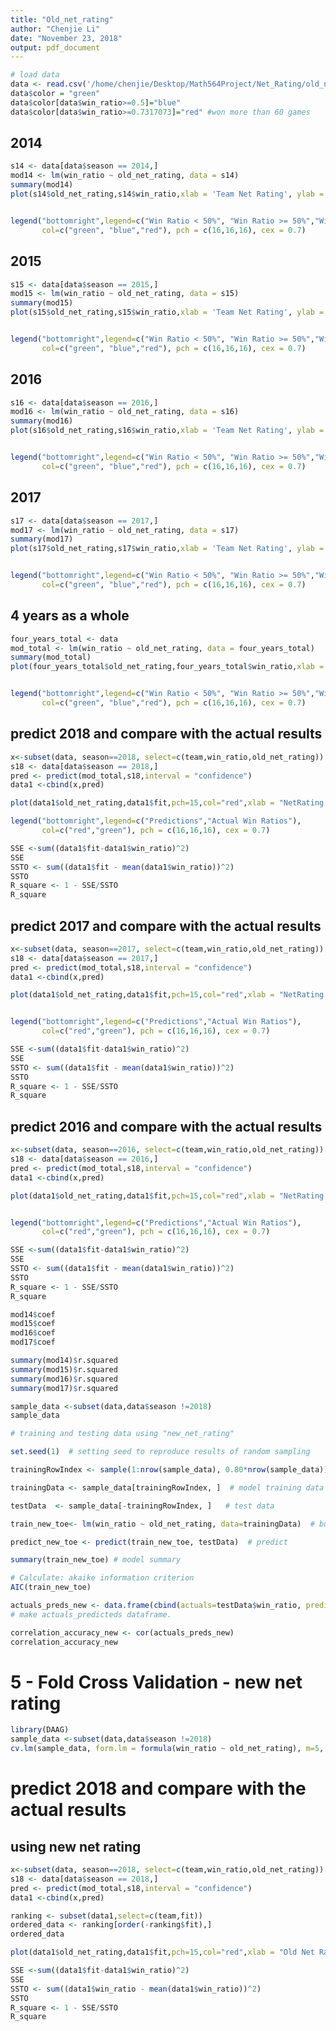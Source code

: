 ```yaml
---
title: "Old_net_rating"
author: "Chenjie Li"
date: "November 23, 2018"
output: pdf_document
---
```


```r
# load data 
data <- read.csv('/home/chenjie/Desktop/Math564Project/Net_Rating/old_net_rating.csv')
data$color = "green"
data$color[data$win_ratio>=0.5]="blue"
data$color[data$win_ratio>=0.7317073]="red" #won more than 60 games
```

## 2014
```r
s14 <- data[data$season == 2014,]
mod14 <- lm(win_ratio ~ old_net_rating, data = s14)
summary(mod14)
plot(s14$old_net_rating,s14$win_ratio,xlab = 'Team Net Rating', ylab = 'Win ratio', main = '2014 Win_Ratio against Team Net Rating',col = data$color,pch = 16) + text(win_ratio ~ old_net_rating , labels=s14$team,data=s14, cex=0.4,pos = 4) + abline(mod14) + text(0,0.35,bquote( y == .(round(mod14$coef[2],3)) * X + (.(mod14$coef[1],3))))


legend("bottomright",legend=c("Win Ratio < 50%", "Win Ratio >= 50%","Win more than 60 games"),
       col=c("green", "blue","red"), pch = c(16,16,16), cex = 0.7)
```
## 2015
```r
s15 <- data[data$season == 2015,]
mod15 <- lm(win_ratio ~ old_net_rating, data = s15)
summary(mod15)
plot(s15$old_net_rating,s15$win_ratio,xlab = 'Team Net Rating', ylab = 'Win ratio', main = '2015 Win_Ratio against Team Net Rating',col = data$color,pch = 16) + text(win_ratio ~ old_net_rating , labels=s15$team,data=s15, cex=0.4,pos = 4) + abline(mod15) + text(0,0.35,bquote( y == .(round(mod15$coef[2],3)) * X + (.(mod15$coef[1],3))))


legend("bottomright",legend=c("Win Ratio < 50%", "Win Ratio >= 50%","Win more than 60 games"),
       col=c("green", "blue","red"), pch = c(16,16,16), cex = 0.7)
```

## 2016
```r
s16 <- data[data$season == 2016,]
mod16 <- lm(win_ratio ~ old_net_rating, data = s16)
summary(mod16)
plot(s16$old_net_rating,s16$win_ratio,xlab = 'Team Net Rating', ylab = 'Win ratio', main = '2016 Win_Ratio against Team Net Rating',col = data$color,pch = 16) + text(win_ratio ~ old_net_rating , labels=s16$team,data=s16, cex=0.4,pos = 4) + abline(mod16) + text(0,0.35,bquote( y == .(round(mod16$coef[2],3)) * X + (.(mod16$coef[1],3))))


legend("bottomright",legend=c("Win Ratio < 50%", "Win Ratio >= 50%","Win more than 60 games"),
       col=c("green", "blue","red"), pch = c(16,16,16), cex = 0.7)
```

## 2017
```r
s17 <- data[data$season == 2017,]
mod17 <- lm(win_ratio ~ old_net_rating, data = s17)
summary(mod17)
plot(s17$old_net_rating,s17$win_ratio,xlab = 'Team Net Rating', ylab = 'Win ratio', main = '2017 Win_Ratio against Team Net Rating',col = data$color,pch = 16) + text(win_ratio ~ old_net_rating , labels=s17$team,data=s17, cex=0.4,pos = 4) + abline(mod17) + text(0,0.35,bquote( y == .(round(mod17$coef[2],3)) * X + (.(mod17$coef[1],3))))


legend("bottomright",legend=c("Win Ratio < 50%", "Win Ratio >= 50%","Win more than 60 games"),
       col=c("green", "blue","red"), pch = c(16,16,16), cex = 0.7)
```

## 4 years as a whole
```r
four_years_total <- data
mod_total <- lm(win_ratio ~ old_net_rating, data = four_years_total)
summary(mod_total)
plot(four_years_total$old_net_rating,four_years_total$win_ratio,xlab = 'Team Net Rating', ylab = 'Win ratio', main = '2015 Win_Ratio against Team Net Rating',col = data$color,pch = 16)  + abline(mod15) + text(0,0.35,bquote( y == .(round(mod15$coef[2],3)) * X + (.(mod15$coef[1],3))))


legend("bottomright",legend=c("Win Ratio < 50%", "Win Ratio >= 50%","Win more than 60 games"),
       col=c("green", "blue","red"), pch = c(16,16,16), cex = 0.7)
```

## predict 2018 and compare with the actual results
```r
x<-subset(data, season==2018, select=c(team,win_ratio,old_net_rating))
s18 <- data[data$season == 2018,]
pred <- predict(mod_total,s18,interval = "confidence")
data1 <-cbind(x,pred)
```

```r
plot(data1$old_net_rating,data1$fit,pch=15,col="red",xlab = "NetRating for 2018",ylab = "Win Ratio")+points(data1$old_net_rating,data1$win_ratio,pch=19,col="green") + text(win_ratio ~ old_net_rating , labels=data1$team,data=data1, cex=0.4,pos = 4)

legend("bottomright",legend=c("Predictions","Actual Win Ratios"),
       col=c("red","green"), pch = c(16,16,16), cex = 0.7)
```

```r
SSE <-sum((data1$fit-data1$win_ratio)^2)
SSE
SSTO <- sum((data1$fit - mean(data1$win_ratio))^2)
SSTO
R_square <- 1 - SSE/SSTO
R_square
```

## predict 2017 and compare with the actual results
```r
x<-subset(data, season==2017, select=c(team,win_ratio,old_net_rating))
s18 <- data[data$season == 2017,]
pred <- predict(mod_total,s18,interval = "confidence")
data1 <-cbind(x,pred)

```

```r
plot(data1$old_net_rating,data1$fit,pch=15,col="red",xlab = "NetRating for 2017",ylab = "Win Ratio")+points(data1$old_net_rating,data1$win_ratio,pch=19,col="green") + text(win_ratio ~ old_net_rating , labels=data1$team,data=data1, cex=0.4,pos = 4)


legend("bottomright",legend=c("Predictions","Actual Win Ratios"),
       col=c("red","green"), pch = c(16,16,16), cex = 0.7)
```

```r
SSE <-sum((data1$fit-data1$win_ratio)^2)
SSE
SSTO <- sum((data1$fit - mean(data1$win_ratio))^2)
SSTO
R_square <- 1 - SSE/SSTO
R_square
```


## predict 2016 and compare with the actual results
```r
x<-subset(data, season==2016, select=c(team,win_ratio,old_net_rating))
s18 <- data[data$season == 2016,]
pred <- predict(mod_total,s18,interval = "confidence")
data1 <-cbind(x,pred)

```

```r
plot(data1$old_net_rating,data1$fit,pch=15,col="red",xlab = "NetRating for 2016",ylab = "Win Ratio")+points(data1$old_net_rating,data1$win_ratio,pch=19,col="green") + text(win_ratio ~ old_net_rating , labels=data1$team,data=data1, cex=0.4,pos = 4)


legend("bottomright",legend=c("Predictions","Actual Win Ratios"),
       col=c("red","green"), pch = c(16,16,16), cex = 0.7)
```

```r
SSE <-sum((data1$fit-data1$win_ratio)^2)
SSE
SSTO <- sum((data1$fit - mean(data1$win_ratio))^2)
SSTO
R_square <- 1 - SSE/SSTO
R_square
```

```r
mod14$coef
mod15$coef
mod16$coef
mod17$coef
```

```r
summary(mod14)$r.squared
summary(mod15)$r.squared
summary(mod16)$r.squared
summary(mod17)$r.squared
```

```r
sample_data <-subset(data,data$season !=2018)
sample_data
```

```r

# training and testing data using "new_net_rating"

set.seed(1)  # setting seed to reproduce results of random sampling

trainingRowIndex <- sample(1:nrow(sample_data), 0.80*nrow(sample_data))  # row incices for training data

trainingData <- sample_data[trainingRowIndex, ]  # model training data

testData  <- sample_data[-trainingRowIndex, ]   # test data

train_new_toe<- lm(win_ratio ~ old_net_rating, data=trainingData)  # build the model

predict_new_toe <- predict(train_new_toe, testData)  # predict 

summary(train_new_toe) # model summary

# Calculate: akaike information criterion
AIC(train_new_toe)

actuals_preds_new <- data.frame(cbind(actuals=testData$win_ratio, predicteds=predict_new_toe)) 
# make actuals_predicteds dataframe.

correlation_accuracy_new <- cor(actuals_preds_new) 
correlation_accuracy_new
```


# 5 - Fold Cross Validation - new net rating

```r
library(DAAG)
sample_data <-subset(data,data$season !=2018)
cv.lm(sample_data, form.lm = formula(win_ratio ~ old_net_rating), m=5, dots = FALSE, seed=123, plotit=TRUE, printit=TRUE)
```

# predict 2018 and compare with the actual results

## using new net rating
```r
x<-subset(data, season==2018, select=c(team,win_ratio,old_net_rating))
s18 <- data[data$season == 2018,]
pred <- predict(mod_total,s18,interval = "confidence")
data1 <-cbind(x,pred)

ranking <- subset(data1,select=c(team,fit))
ordered_data <- ranking[order(-ranking$fit),]
ordered_data
```

```r
plot(data1$old_net_rating,data1$fit,pch=15,col="red",xlab = "Old Net Rating for 2018",ylab = "Win Ratio",cex = 0.5)+points(data1$old_net_rating,data1$win_ratio,pch=19,col="blue",cex = 0.4) + text(win_ratio ~ old_net_rating , labels=data1$team,data=data1, cex=0.35,pos = 4,col = "blue") + text(fit ~ old_net_rating , labels=data1$team,data=data1, cex=0.35,pos = 4,col="red") + abline(h = 0.5,lty=3) + abline(v=0,lty=3)
```

```r
SSE <-sum((data1$fit-data1$win_ratio)^2)
SSE
SSTO <- sum((data1$win_ratio - mean(data1$win_ratio))^2)
SSTO
R_square <- 1 - SSE/SSTO
R_square
```